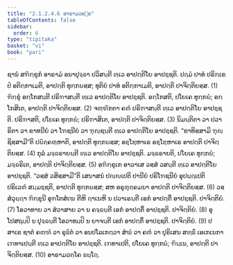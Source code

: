```yaml
---
title: "2.1.2.4.6 ອາຣາມວຄ຺ຄ"
tableOfContents: false
sidebar:
  order: 6
type: "tipitaka"
basket: "vi"
book: "pari"
---
```



<DynamicBreadcrumb />

<Division number="236" book="pari">

<Paragraph number="932" book="pari">
ຊານໍ ສຠິກ຺ຂຸກໍ ອາຣາມໍ ອນາປຸຈ຺ຉາ ປວິສນ຺ຕີ ທ຺ເວ ອາປຕ຺ຕິໂຍ ອາປຊ຺ຊຕິ. ປຐມໍ ປາທໍ ປຣິກ຺ເຂປໍ ອຕິກ຺ກາເມຕິ, ອາປຕ຺ຕິ ທຸກ຺ກຏສ຺ສ; ທຸຕິຍໍ ປາທໍ ອຕິກ຺ກາເມຕິ, ອາປຕ຺ຕິ ປາຈິຕ຺ຕິຍສ຺ສ. (1)
</Paragraph>

<Paragraph number="933" book="pari">
ຠິກ຺ຂຸໍ ອກ຺ໂກສນ຺ຕີ ປຣິຠາສນ຺ຕີ ທ຺ເວ ອາປຕ຺ຕິໂຍ ອາປຊ຺ຊຕິ. ອກ຺ໂກສຕິ, ປໂຍເຄ ທຸກ຺ກຏໍ; ອກ຺ໂກສິເຕ, ອາປຕ຺ຕິ ປາຈິຕ຺ຕິຍສ຺ສ. (2)
</Paragraph>

<Paragraph number="934" book="pari">
ຈຓ຺ຑີກຕາ ຄຓໍ ປຣິຠາສນ຺ຕີ ທ຺ເວ ອາປຕ຺ຕິໂຍ ອາປຊ຺ຊຕິ. ປຣິຠາສຕິ, ປໂຍເຄ ທຸກ຺ກຏໍ; ປຣິຠາສິເຕ, ອາປຕ຺ຕິ ປາຈິຕ຺ຕິຍສ຺ສ. (3)
</Paragraph>

<Paragraph number="935" book="pari">
ນິມນ຺ຕິຕາ ວາ ປວາຣິຕາ ວາ ຂາທນີຍໍ ວາ ໂຠຊນີຍໍ ວາ ຠຸຎ຺ຊນ຺ຕີ ທ຺ເວ ອາປຕ຺ຕິໂຍ ອາປຊ຺ຊຕິ. “ຂາທິສ຺ສາມິ ຠຸຎ຺ຊິສ຺ສາມີ”ຕິ ປຏິຄ຺ຄຓ຺ຫາຕິ, ອາປຕ຺ຕິ ທຸກ຺ກຏສ຺ສ; ອຊ຺ໂຌຫາເຣ ອຊ຺ໂຌຫາເຣ ອາປຕ຺ຕິ ປາຈິຕ຺ຕິຍສ຺ສ. (4)
</Paragraph>

<Paragraph number="936" book="pari">
ກຸລໍ ມຈ຺ຉຣາຍນ຺ຕີ ທ຺ເວ ອາປຕ຺ຕິໂຍ ອາປຊ຺ຊຕິ. ມຈ຺ຉຣາຍຕິ, ປໂຍເຄ ທຸກ຺ກຏໍ; ມຈ຺ຉຣິເຕ, ອາປຕ຺ຕິ ປາຈິຕ຺ຕິຍສ຺ສ. (5)
</Paragraph>

<Paragraph number="937" book="pari">
ອຠິກ຺ຂຸເກ ອາວາເສ ວສ຺ສໍ ວສນ຺ຕີ ທ຺ເວ ອາປຕ຺ຕິໂຍ ອາປຊ຺ຊຕິ. “ວສ຺ສໍ ວສິສ຺ສາມີ”ຕິ ເສນາສນໍ ປຎ຺ຎເປຕິ ປານີຍໍ ປຣິໂຠຊນີຍໍ ອຸປຏ຺ຐເປຕິ ປຣິເວຓໍ ສມ຺ມຊ຺ຊຕິ, ອາປຕ຺ຕິ ທຸກ຺ກຏສ຺ສ; ສຫ ອຣຸຓຸຄ຺ຄມນາ ອາປຕ຺ຕິ ປາຈິຕ຺ຕິຍສ຺ສ. (6)
</Paragraph>

<Paragraph number="938" book="pari">
ວສ຺ສໍວຸຏ຺ຐາ ຠິກ຺ຂຸນີ ອຸຠໂຕສໍເຆ ຕີຫິ ຐາເນຫິ ນ ປວາເຣນ຺ຕີ ເອກໍ ອາປຕ຺ຕິໍ ອາປຊ຺ຊຕິ. ປາຈິຕ຺ຕິຍໍ. (7)
</Paragraph>

<Paragraph number="939" book="pari">
ໂອວາທາຍ ວາ ສໍວາສາຍ ວາ ນ ຄຈ຺ຉນ຺ຕີ ເອກໍ ອາປຕ຺ຕິໍ ອາປຊ຺ຊຕິ. ປາຈິຕ຺ຕິຍໍ. (8)
</Paragraph>

<Paragraph number="940" book="pari">
ອຸໂປສຖມ຺ປິ ນ ປຸຈ຺ຉນ຺ຕີ ໂອວາທມ຺ປິ ນ ຍາຈນ຺ຕີ ເອກໍ ອາປຕ຺ຕິໍ ອາປຊ຺ຊຕິ. ປາຈິຕ຺ຕິຍໍ. (9)
</Paragraph>

<Paragraph number="941" book="pari">
ປສາເຂ ຊາຕໍ ຄຓ຺ຑໍ ວາ ຣຸຘິຕໍ ວາ ອນປໂລເກຕ຺ວາ ສໍຆໍ ວາ ຄຓໍ ວາ ປຸຣິເສນ ສທ຺ຘິໍ ເອເກເນກາ ເຠທາເປນ຺ຕີ ທ຺ເວ ອາປຕ຺ຕິໂຍ ອາປຊ຺ຊຕິ. ເຠທາເປຕິ, ປໂຍເຄ ທຸກ຺ກຏໍ; ຠິນ຺ເນ, ອາປຕ຺ຕິ ປາຈິຕ຺ຕິຍສ຺ສ. (10)

</Paragraph>
</Division>

<Paragraph number="942" type="center" book="pari">
ອາຣາມວຄ຺ໂຄ ຉຏ຺ໂຐ.
</Paragraph>